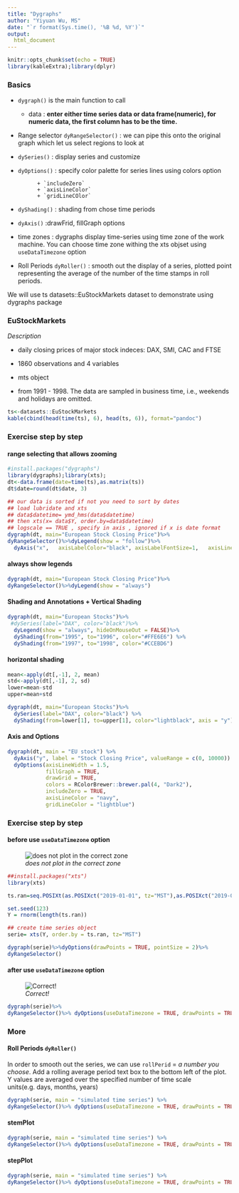 ```yaml
---
title: "Dygraphs"
author: "Yiyuan Wu, MS"
date: "`r format(Sys.time(), '%B %d, %Y')`"
output:
  html_document
---
```


```r
knitr::opts_chunk$set(echo = TRUE)
library(kableExtra);library(dplyr)

```

### Basics
* `dygraph()` is the main function to call

  + data : **enter either time series data or data frame(numeric), for numeric data, the first column has to be the time.**

* Range selector `dyRangeSelector()` : we can pipe this onto the original graph which let us select regions to look at

* `dySeries()` : display series and customize

* `dyOptions()` : specify color palette for series lines using colors option
  
            + `includeZero` 
            + `axisLineColor` 
            + `gridLineCOlor` 
            
* `dyShading()` : shading from chose time periods

* `dyAxis()` :drawFrid, fillGraph options

* time zones : dygraphs display time-series using time zone of the work machine. You can choose time zone withing the xts objset using `useDataTimezone` option

* Roll Periods `dyRoller()` : smooth out the display of a series,  plotted point representing the average of the number of the time stamps in roll periods.


We will use ts datasets::EuStockMarkets dataset to demonstrate using dygraphs package

###  **EuStockMarkets**

*Description*

- daily closing prices of major stock indeces: DAX, SMI, CAC and FTSE

- 1860 observations and 4 variables

- mts object

- from 1991 - 1998. The data are sampled in business time, i.e., weekends and holidays are omitted.


```r
ts<-datasets::EuStockMarkets
kable(cbind(head(time(ts), 6), head(ts, 6)), format="pandoc")
```


###  Exercise step by step {.tabset .tabset-fade .tabset-pills}
#### range selecting that allows zooming
```r
#install.packages("dygraphs")
library(dygraphs);library(xts); 
dt<-data.frame(date=time(ts),as.matrix(ts))
dt$date=round(dt$date, 3)

## our data is sorted if not you need to sort by dates 
## load lubridate and xts 
## data$datetime= ymd_hms(data$datetime)
## then xts(x= data$Y, order.by=data$datetime)
## logscale == TRUE , specify in axis , ignored if x is date format 
dygraph(dt, main="European Stock Closing Price")%>%
dyRangeSelector()%>%dyLegend(show = "follow")%>%
  dyAxis("x",   axisLabelColor="black", axisLabelFontSize=1,   axisLineColor="red")

```

#### always show legends
```r

dygraph(dt, main="European Stock Closing Price")%>%
dyRangeSelector()%>%dyLegend(show = "always")


```

#### Shading and Annotations + Vertical Shading

```r
dygraph(dt, main="European Stocks")%>%
 #dySeries(label="DAX", color="black")%>% 
  dyLegend(show = "always", hideOnMouseOut = FALSE)%>%
  dyShading(from="1995", to="1996", color="#FFE6E6") %>%
  dyShading(from="1997", to="1998", color="#CCEBD6")

```

#### horizontal shading
```r

mean<-apply(dt[,-1], 2, mean)
std<-apply(dt[,-1], 2, sd)
lower=mean-std
upper=mean+std

dygraph(dt, main="European Stocks")%>%
  dySeries(label="DAX", color="black") %>%
  dyShading(from=lower[1], to=upper[1], color="lightblack", axis = "y") 

```


#### Axis and Options 

```r


dygraph(dt, main = "EU stock") %>%
  dyAxis("y", label = "Stock Closing Price", valueRange = c(0, 10000)) %>%
  dyOptions(axisLineWidth = 1.5, 
            fillGraph = TRUE, 
            drawGrid = TRUE,
            colors = RColorBrewer::brewer.pal(4, "Dark2"),
            includeZero = TRUE, 
            axisLineColor = "navy", 
            gridLineColor = "lightblue")


```



###  Exercise step by step {.tabset .tabset-fade .tabset-pills}
####  before use `useDataTimezone ` option

![*does not plot in the correct zone*](images\Capture_tz_example.png)

```r
##install.packages("xts")
library(xts)

ts.ran=seq.POSIXt(as.POSIXct("2019-01-01", tz="MST"),as.POSIXct("2019-07-02", tz="MST"), by="4 hours")

set.seed(123)
Y = rnorm(length(ts.ran))

## create time series object
serie= xts(Y, order.by = ts.ran, tz="MST")

dygraph(serie)%>%dyOptions(drawPoints = TRUE, pointSize = 2)%>%
dyRangeSelector()

```


#### after use `useDataTimezone ` option

![*Correct!*](images\Capture_tz_after_example.png)

```r

dygraph(serie)%>%
dyRangeSelector()%>% dyOptions(useDataTimezone = TRUE, drawPoints = TRUE, pointSize = 2)

```


### More {.tabset .tabset-fade .tabset-pills}

#### Roll Periods `dyRoller()` 

In order to smooth out the series, we can use `rollPerid` = _a number you choose_. Add a rolling average period text box to the bottom left of the plot. Y values are averaged over the specified number of time scale units(e.g. days, months, years)

```r


dygraph(serie, main = "simulated time series") %>%
dyRangeSelector()%>% dyOptions(useDataTimezone = TRUE, drawPoints = TRUE, pointSize = 2)%>% dyRoller(rollPeriod = 6)


```



#### stemPlot

```r

dygraph(serie, main = "simulated time series") %>%
dyRangeSelector()%>% dyOptions(useDataTimezone = TRUE, drawPoints = TRUE, pointSize = 2)%>%dyOptions( stemPlot=TRUE)

```

#### stepPlot

```r

dygraph(serie, main = "simulated time series") %>%
dyRangeSelector()%>% dyOptions(useDataTimezone = TRUE, drawPoints = TRUE, pointSize = 2)%>%dyOptions( stepPlot=TRUE)

```